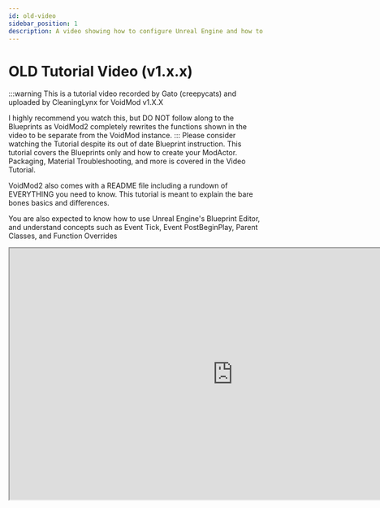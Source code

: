 ```yaml
---
id: old-video
sidebar_position: 1
description: A video showing how to configure Unreal Engine and how to create an item using mods
---
```


# OLD Tutorial Video (v1.x.x)

:::warning
This is a tutorial video recorded by Gato (creepycats) and uploaded by CleaningLynx for VoidMod v1.X.X

I highly recommend you watch this, but DO NOT follow along to the Blueprints as VoidMod2 completely rewrites the functions shown in the video to be separate from the VoidMod instance.
:::
Please consider watching the Tutorial despite its out of date Blueprint instruction. This tutorial covers the Blueprints only and how to create your ModActor. Packaging, Material Troubleshooting, and more is covered in the Video Tutorial.

VoidMod2 also comes with a README file including a rundown of EVERYTHING you need to know. This tutorial is meant to explain the bare bones basics and differences.

You are also expected to know how to use Unreal Engine's Blueprint Editor, and understand concepts such as Event Tick, Event PostBeginPlay, Parent Classes, and Function Overrides

<iframe
  width="880"
  height="495"
  src="https://www.youtube.com/embed/FdNlHH4AptM?feature=oembed"
  allow="autoplay; encrypted-media; picture-in-picture"
  allowfullscreen style={{border: 0}}>
</iframe>
